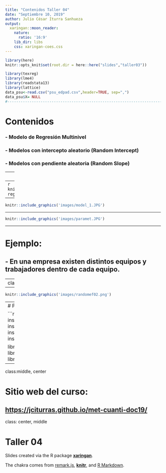 ```yaml
---
title: "Contenidos Taller 04"
date: "Septiembre 10, 2019"
author: Julio César Iturra Sanhueza
output:
  xaringan::moon_reader:
    nature:
      ratio: '16:9'
    lib_dir: libs
    css: xaringan-coes.css
---
```

```r
library(here)
knitr::opts_knit$set(root.dir = here::here("slides","taller03"))
```

```r
library(texreg)
library(lme4) 
library(readstata13) 
library(lattice)
data_psu<-read.csv("psu_edpad.csv",header=TRUE, sep=",")
data_psu$X= NULL
#------------------------------------------------------------------------------#

```


# Contenidos 

### - Modelo de Regresión Multinivel 
### - Modelos con intercepto aleatorio (Random Intercept)
### - Modelos con pendiente aleatoria (Random Slope)


---
class: center, middle

# Regresión lineal multinivel


 ## $$Y_{ti}= \gamma_{00}+\gamma_{10}X_{ij}+u_{0j} + r_{ij}$$



---
```r
knitr::include_graphics('images/fitted-regress1.png')
```

---

```r
knitr::include_graphics('images/model_1.JPG')
```

---

```r
knitr::include_graphics('images/paramet.JPG') 
```

---

# Ejemplo:

## - En una empresa existen distintos equipos y trabajadores dentro de cada equipo.


---
class:middle
```r
knitr::include_graphics('images/randomef01.png') 
```


---
 
```r
knitr::include_graphics('images/randomef02.png')
```

---
# Paquetes

```r
# Para instalar las librerías:
install.packages("dplyr")
install.packages("texreg")
install.packages("readstata13")
install.packages("lme4")

library(texreg)
library(lme4) 
library(readstata13) 
library(lattice)
```



---

class:middle, center

# Sitio web del curso:

[**https://jciturras.github.io/met-cuanti-doc19/**](https://jciturras.github.io/met-cuanti-doc19/)
---
class: center, middle

# Taller 04

Slides created via the R package [**xaringan**](https://github.com/yihui/xaringan).

The chakra comes from [remark.js](https://remarkjs.com), [**knitr**](http://yihui.name/knitr), and [R Markdown](https://rmarkdown.rstudio.com).



